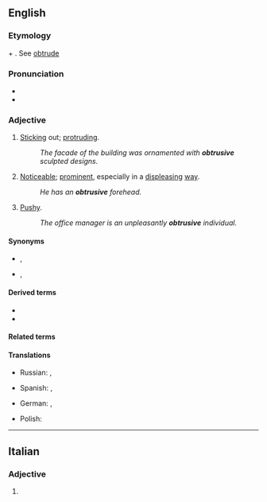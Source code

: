 ==English==

===Etymology===
{{PIE root|en|trewd}}
{{der|en|la|obtrūsus}} + {{af|en|-ive}}. See [[obtrude]]

===Pronunciation===
* {{IPA|/əbˈtɹuːsɪv/|lang=en}}
* {{hyphenation|ob|tru|sive|lang=en}}

===Adjective===
{{en-adj}}

# [[Stick]]ing out; [[protrude|protruding]].
#: ''The facade of the building was ornamented with '''obtrusive''' sculpted designs.''
# [[noticeable|Noticeable]]; [[prominent]], especially in a [[displease|displeasing]] [[way]].
#: ''He has an '''obtrusive''' forehead.''
# [[pushy|Pushy]].
#: ''The office manager is an unpleasantly '''obtrusive''' individual.''

====Synonyms====
* {{sense|sticking out}} {{l|en|bulging}}, {{l|en|jutting}}
* {{sense|pushy}} {{l|en|impertinent}}, {{l|en|intrusive}}

====Derived terms====
* {{l|en|obtrusively}}
* {{l|en|obtrusiveness}}

====Related terms====
{{rootsee|en|trewd}}

====Translations====
{{trans-top|Sticking out; protruding}}
* Russian: {{t+|ru|выступающий}}, {{t+|ru|выдаю́щийся}}
{{trans-mid}}
* Spanish: {{t|es|protuberante}}, {{t+|es|sobresaliente}}
{{trans-bottom}}

{{trans-top|Noticeable; prominent, especially in a displeasing way}}
{{trans-mid}}
{{trans-bottom}}

{{trans-top|Pushy}}
* German: {{t+|de|aufdringlich}}, {{t+|de|penetrant}}
{{trans-mid}}
* Polish: {{t+|pl|nachalny}}
{{trans-bottom}}

----

==Italian==

===Adjective===
{{head|it|adjective form}}

# {{feminine plural of|obtrusivo|lang=it}}